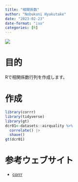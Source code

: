 ```yaml
---
title: "相関係数"
author: "Nobukuni Hyakutake"
date: "2023-02-23"
date-format: "iso"
categories: [R]
---
```


![](sea.jpeg)

# 目的

Rで相関係数行列を作成します。

# 作成

```r
library(corrr)
library(tidyverse)
library(gt)
dcr01<-datasets::airquality %>% 
  correlate() |> 
  shave()
gt(dcr01)
```



# 参考ウェブサイト

- [corrr](https://corrr.tidymodels.org/)